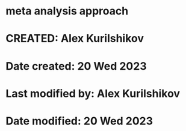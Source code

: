 # meta analysis approach 
# CREATED: Alex Kurilshikov
# Date created: 20 Wed 2023
# Last modified by: Alex Kurilshikov
# Date modified: 20 Wed 2023
